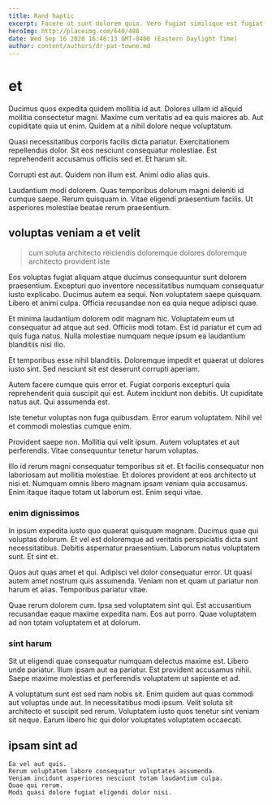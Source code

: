 ```yaml
---
title: Rand haptic
excerpt: Facere ut sunt dolorem quia. Vero fugiat similique est fugiat aut sit nulla aliquam vitae. Non minima accusantium natus laboriosam dignissimos. Nihil magnam eos. Non porro ut modi ducimus ut assumenda dolores. Ex omnis saepe.
heroImg: http://placeimg.com/640/480
date: Wed Sep 16 2020 16:46:13 GMT-0400 (Eastern Daylight Time)
author: content/authors/dr-pat-towne.md
---
```

# et

Ducimus quos expedita quidem mollitia id aut. Dolores ullam id aliquid mollitia consectetur magni. Maxime cum veritatis ad ea quis maiores ab. Aut cupiditate quia ut enim. Quidem at a nihil dolore neque voluptatum.
  
Quasi necessitatibus corporis facilis dicta pariatur. Exercitationem repellendus dolor. Sit eos nesciunt consequatur molestiae. Est reprehenderit accusamus officiis sed et. Et harum sit.
  
Corrupti est aut. Quidem non illum est. Animi odio alias quis.
  
Laudantium modi dolorem. Quas temporibus dolorum magni deleniti id cumque saepe. Rerum quisquam in. Vitae eligendi praesentium facilis. Ut asperiores molestiae beatae rerum praesentium.

## voluptas veniam a et velit

> cum soluta architecto reiciendis doloremque dolores doloremque architecto provident iste

Eos voluptas fugiat aliquam atque ducimus consequuntur sunt dolorem praesentium. Excepturi quo inventore necessitatibus numquam consequatur iusto explicabo. Ducimus autem ea sequi. Non voluptatem saepe quisquam. Libero et animi culpa. Officia recusandae non ea quia neque adipisci quae.
  
Et minima laudantium dolorem odit magnam hic. Voluptatem eum ut consequatur ad atque aut sed. Officiis modi totam. Est id pariatur et cum ad quis fuga natus. Nulla molestiae numquam neque ipsum ea laudantium blanditiis nisi illo.
  
Et temporibus esse nihil blanditiis. Doloremque impedit et quaerat ut dolores iusto sint. Sed nesciunt sit est deserunt corrupti aperiam.
  
Autem facere cumque quis error et. Fugiat corporis excepturi quia reprehenderit quia suscipit qui est. Autem incidunt non debitis. Ut cupiditate natus aut. Qui assumenda est.
  
Iste tenetur voluptas non fuga quibusdam. Error earum voluptatem. Nihil vel et commodi molestias cumque enim.
  
Provident saepe non. Mollitia qui velit ipsum. Autem voluptates et aut perferendis. Vitae consequuntur tenetur harum voluptas.
  
Illo id rerum magni consequatur temporibus sit et. Et facilis consequatur non laboriosam aut mollitia molestiae. Et dolores provident at eos architecto ut nisi et. Numquam omnis libero magnam ipsam veniam quia accusamus. Enim itaque itaque totam ut laborum est. Enim sequi vitae.

### enim dignissimos

In ipsum expedita iusto quo quaerat quisquam magnam. Ducimus quae qui voluptas dolorum. Et vel est doloremque ad veritatis perspiciatis dicta sunt necessitatibus. Debitis aspernatur praesentium. Laborum natus voluptatem sunt. Et sint et.
  
Quos aut quas amet et qui. Adipisci vel dolor consequatur error. Ut quasi autem amet nostrum quis assumenda. Veniam non et quam ut pariatur non harum et alias. Temporibus pariatur vitae.
  
Quae rerum dolorem cum. Ipsa sed voluptatem sint qui. Est accusantium recusandae eaque maxime expedita nam. Eos aut porro. Quae voluptatem ad non totam voluptatem et at dolorum.

### sint harum

Sit ut eligendi quae consequatur numquam delectus maxime est. Libero unde pariatur. Illum ipsam aut ea pariatur. Est provident accusamus nihil. Saepe maxime molestias et perferendis voluptatem ut sapiente et ad.
  
A voluptatum sunt est sed nam nobis sit. Enim quidem aut quas commodi aut voluptas unde aut. In necessitatibus modi ipsum. Velit soluta sit architecto et suscipit sed rerum. Voluptatem iusto quos tenetur sint veniam sit neque. Earum libero hic qui dolor voluptates voluptatem occaecati.

## ipsam sint ad

```text
Ea vel aut quis.
Rerum voluptatem labore consequatur voluptates assumenda.
Veniam incidunt asperiores nesciunt totam laudantium culpa.
Quae qui rerum.
Modi quasi dolore fugiat eligendi dolor nisi.
```

